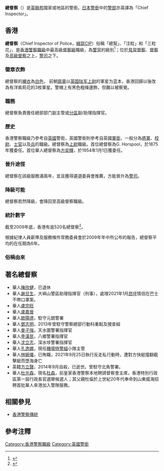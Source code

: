 {{Pathnav|香港警務處|香港警察職級|香港警務處督察級職級|frame=3}}
'''總督察'''（{{lang-en|Chief Inspector}}）是[[英聯邦|英聯邦]]國家或地區的警銜。[[日本警察|日本警銜]]中的[[警部|警部]]亦英譯為「Chief Inspector」。

==香港==
'''總督察'''（Chief Inspector of Police，[[縮寫|縮寫]]CIP）俗稱「總幫」、「注粒」和「三粒花」，是[[香港警察職級|香港警察職級]]中最高級[[督察級|督察級]]職級，為[[警官|警官]]的級別<ref>{{Cite web |url=http://www.police.gov.hk/ppp_tc/01_about_us/os_chart.html |title=警隊架構：警隊架構圖表 |accessdate=2010-10-06 |archive-date=2011-08-18 |archive-url=https://web.archive.org/web/20110818195805/http://www.police.gov.hk/ppp_tc/01_about_us/os_chart.html |dead-url=yes }}</ref>；位於[[見習督察|見習督察]]、[[警務督察|督察]]及[[高級督察|高級督察]]之上，[[警司|警司]]之下。

===徽章衣飾===
總督察的[[襯衣|襯衣]]為[[白色|白色]]， 前朝[[肩章|肩章]]以[[英国陆军|英国陆军]][[上尉|上尉]]的軍星为蓝本，香港回歸以後改為有洋紫荊花的3枚軍星。警帽上有黑色粗條邊飾，但難以被察覺。

===職務===
總督察負責擔任總部部门副主管或[[分區|分區]]副/助理指揮官。

===歷史===
香港警察職級乃參考自[[英國|英國]]警銜，英國警銜則參考自英國[[軍銜|軍銜]]，一般分為[[將軍|將軍]]、[[校尉|校尉]]、[[士官|士官]]以及[[兵|兵]]的職級。總督察為[[上尉|上尉]]職級。首位總督察為G. Horspool，於1875年獲委任。首位華人總督察為[[方奕輝|方奕輝]]，於1954年1月1日獲委任。

===晉升途徑===
總督察在該級服務滿兩年，並且獲得遴選委員會推薦，方能晉升為[[警司|警司]]。

===降級可能===
總督察若然降級，會降回至高級督察職級。

===統計數字===
截至2009年底，香港有逾520名總督察<ref>{{Cite web |url=http://www.police.gov.hk/info/review/2009/tc/pdf/TC_E_p82.pdf |title=編制人數與實際人數 |accessdate=2010-10-06 |archive-date=2010-10-11 |archive-url=https://web.archive.org/web/20101011110356/http://www.police.gov.hk/info/review/2009/tc/pdf/TC_E_p82.pdf |dead-url=no }}</ref>。

根據紀律人員薪俸及服務條件常務委員會於2009年年中所公布的報告，總督察平均的在任期為6年。

===俗稱由來===
{{main|幫辦}}

{{香港警察職級}}

==著名總督察==

*華人[[陳欣健|陳欣健]]，已退休
*華人[[謝旦生|謝旦生]]，大嶼山警區助理指揮官（刑事），處理2021年1月[[昂坪|昂坪]]情侶在巴士不帶口罩案。
*華人[[盧宗旺|盧宗旺]]
*華人[[盧嘉晉|盧嘉晉]]
*華人[[歐陽德|歐陽德]]，駐守元朗警署
*華人[[鄧志明|鄧志明]]，2013年曾駐守警察總部行動科重點及搜查組
*華人[[麥子強|麥子強]]，天水圍警署指揮官
*華人[[李漢民|李漢民]]，八鄉警署指揮官
*華人[[沈立志|沈立志]]，深水埗警署指揮官
*華人[[孔逸娜|孔逸娜]]，現任[[機場特警組|機場特警組]]小隊主管
*華人[[林婉儀|林婉儀]]，已殉職，2021年9月25日執行反走私行動時，遭對方快艇撞翻截擊艇而墮海身亡
*英籍[[方立聲|方立聲]]，2014年9月自殺，已逝世。曾駐守北角警署。
*華人[[杜光森|杜光森]]，現名[[杜森|杜森]]，前皇家香港警察本地聘請督察會主席，香港特別行政區第一屆行政長官選舉候選人；其父親杜倫於上世紀20年代奉命到山東威海招聘首批華人來港加入警隊服務。

==相關參見==
*[[香港警察傳統|香港警察傳統]]

==參考注釋==
{{Reflist}}

[[Category:香港警察職級|Category:香港警察職級]]
[[Category:英國警銜|Category:英國警銜]]